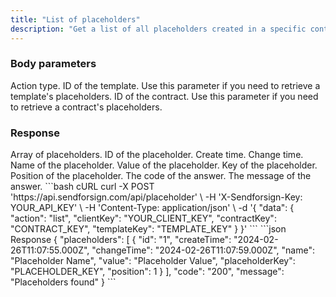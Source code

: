 ```yaml
---
title: "List of placeholders"
description: "Get a list of all placeholders created in a specific contract or template."
---
```


### Body parameters

<ParamField body="action" type="string" required>
  Action type.
</ParamField>

<ParamField body="templateKey" type="string">
  ID of the template. Use this parameter if you need to retrieve a template's placeholders.
</ParamField>

<ParamField body="contractKey" type="string">
  ID of the contract. Use this parameter if you need to retrieve a contract's placeholders.
</ParamField>

### Response

  <ResponseField name="placeholders" type="string">
    Array of placeholders.

  <Expandable title="child attribute">

  <ResponseField name="id" type="string">
    ID of the placeholder.
  </ResponseField>

  <ResponseField name="createTime" type="string">
    Create time.
  </ResponseField>

  <ResponseField name="changeTime" type="string">
    Change time.
  </ResponseField>

  <ResponseField name="name" type="string">
    Name of the placeholder.
  </ResponseField>

  <ResponseField name="value" type="string">
    Value of the placeholder.
  </ResponseField>

  <ResponseField name="placeholderKey" type="string">
    Key of the placeholder.
  </ResponseField>

  <ResponseField name="position" type="string">
    Position of the placeholder.
  </ResponseField>

  </Expandable>

  </ResponseField>

<ResponseField name="code" type="string">
  The code of the answer.
</ResponseField>

<ResponseField name="message" type="string">
  The message of the answer.
</ResponseField>

<RequestExample>
```bash cURL
curl -X POST 'https://api.sendforsign.com/api/placeholder' \ 
     -H 'X-Sendforsign-Key: YOUR_API_KEY' \
     -H 'Content-Type: application/json' \
     -d '{ 
          "data": {
              "action": "list",
              "clientKey": "YOUR_CLIENT_KEY",
              "contractKey": "CONTRACT_KEY",
              "templateKey": "TEMPLATE_KEY"
				  }
     }'
```
</RequestExample>

<ResponseExample>
```json Response
{
    "placeholders": [
        {
            "id": "1",
            "createTime": "2024-02-26T11:07:55.000Z",
            "changeTime": "2024-02-26T11:07:59.000Z",
            "name": "Placeholder Name",
            "value": "Placeholder Value",
            "placeholderKey": "PLACEHOLDER_KEY",
            "position": 1
        }
    ],
    "code": "200",
    "message": "Placeholders found"
}
```
</ResponseExample>
